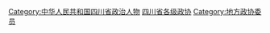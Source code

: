 [[Category:中华人民共和国四川省政治人物‎|Category:中华人民共和国四川省政治人物‎]]
[[Category:四川省各级政协|]]
[[Category:地方政协委员|Category:地方政协委员]]